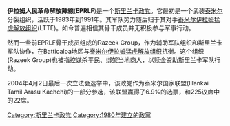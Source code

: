 {{noteTA
|G1=地名
|1=zh-hans:伊拉姆;zh-hk:伊拉姆;zh-tw:伊蘭;
}}
'''伊拉姆人民革命解放陣線'''('''EPRLF''')是一个[[斯里兰卡|斯里兰卡]][[政党|政党]]。它最初是一个武装[[泰米尔|泰米尔]]分裂组织，活跃于1983年到1991年。其军队势力随后归于其对手[[泰米尔伊拉姆猛虎解放组织|泰米尔伊拉姆猛虎解放组织]](LTTE)。如今普遍相信其骨干成员并无积极参与军事行动。

然而一些前EPRLF骨干成员组成的Razeek Group，作为辅助军队组织和斯里兰卡军队协作，在Batticaloa地区与[[泰米尔伊拉姆猛虎解放组织|泰米尔伊拉姆猛虎解放组织]]抗衡。这个组织(Razeek Group)也被指控谋杀平民、绑架当地商人，以赎金资助斯里兰卡军队行动。

2004年4月2日最后一次立法会选举中，该政党作为泰米尔国家联盟(Illankai Tamil Arasu Kachchi)的一部分参选，该联盟赢得了6.9%的选票，和225议席中的22席。
{{斯里兰卡政党}}

[[Category:斯里兰卡政党|Category:斯里兰卡政党]]
[[Category:1980年建立的政黨|Category:1980年建立的政黨]]